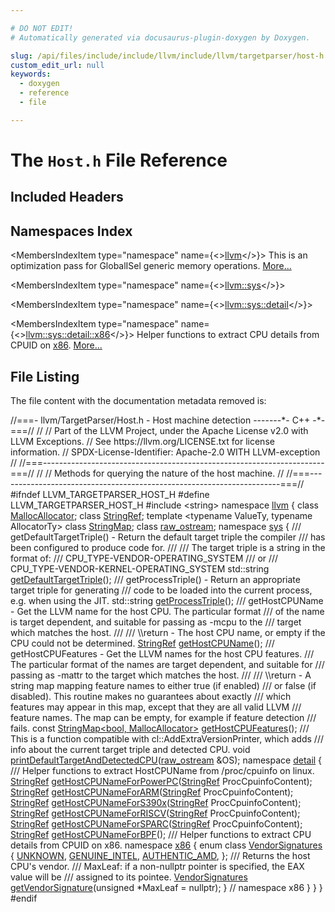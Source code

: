 ```yaml
---

# DO NOT EDIT!
# Automatically generated via docusaurus-plugin-doxygen by Doxygen.

slug: /api/files/include/include/llvm/include/llvm/targetparser/host-h
custom_edit_url: null
keywords:
  - doxygen
  - reference
  - file

---
```





# The `Host.h` File Reference

<DoxygenPage pluginConfig={pluginConfig}>



## Included Headers

<IncludesList>
<IncludesListItem
  filePath="string"
  permalink=""
  isLocal="false" />
</IncludesList>

## Namespaces Index

<MembersIndex>

<MembersIndexItem
  type="namespace"
  name={<><a href="/docs/api/namespaces/llvm">llvm</a></>}>
This is an optimization pass for GlobalISel generic memory operations. <a href="/docs/api/namespaces/llvm/#details">More...</a>
</MembersIndexItem>

<MembersIndexItem
  type="namespace"
  name={<><a href="/docs/api/namespaces/llvm/sys">llvm::sys</a></>}>
</MembersIndexItem>

<MembersIndexItem
  type="namespace"
  name={<><a href="/docs/api/namespaces/llvm/sys/detail">llvm::sys::detail</a></>}>
</MembersIndexItem>

<MembersIndexItem
  type="namespace"
  name={<><a href="/docs/api/namespaces/llvm/sys/detail/x86">llvm::sys::detail::x86</a></>}>
Helper functions to extract CPU details from CPUID on <a href="/docs/api/namespaces/llvm/sys/detail/x86">x86</a>. <a href="/docs/api/namespaces/llvm/sys/detail/x86/#details">More...</a>
</MembersIndexItem>

</MembersIndex>


## File Listing

The file content with the documentation metadata removed is:

<ProgramListing>

<Link id="l00001" /><CodeLine lineNumber="1"><Highlight kind="comment">//===- llvm/TargetParser/Host.h - Host machine detection  -------&#42;- C++ -&#42;-===//</Highlight><Highlight kind="normal"></Highlight></CodeLine>
<Link id="l00002" /><CodeLine lineNumber="2"><Highlight kind="normal"></Highlight><Highlight kind="comment">//</Highlight><Highlight kind="normal"></Highlight></CodeLine>
<Link id="l00003" /><CodeLine lineNumber="3"><Highlight kind="normal"></Highlight><Highlight kind="comment">// Part of the LLVM Project, under the Apache License v2.0 with LLVM Exceptions.</Highlight><Highlight kind="normal"></Highlight></CodeLine>
<Link id="l00004" /><CodeLine lineNumber="4"><Highlight kind="normal"></Highlight><Highlight kind="comment">// See https://llvm.org/LICENSE.txt for license information.</Highlight><Highlight kind="normal"></Highlight></CodeLine>
<Link id="l00005" /><CodeLine lineNumber="5"><Highlight kind="normal"></Highlight><Highlight kind="comment">// SPDX-License-Identifier: Apache-2.0 WITH LLVM-exception</Highlight><Highlight kind="normal"></Highlight></CodeLine>
<Link id="l00006" /><CodeLine lineNumber="6"><Highlight kind="normal"></Highlight><Highlight kind="comment">//</Highlight><Highlight kind="normal"></Highlight></CodeLine>
<Link id="l00007" /><CodeLine lineNumber="7"><Highlight kind="normal"></Highlight><Highlight kind="comment">//===----------------------------------------------------------------------===//</Highlight><Highlight kind="normal"></Highlight></CodeLine>
<Link id="l00008" /><CodeLine lineNumber="8"><Highlight kind="normal"></Highlight><Highlight kind="comment">//</Highlight><Highlight kind="normal"></Highlight></CodeLine>
<Link id="l00009" /><CodeLine lineNumber="9"><Highlight kind="normal"></Highlight><Highlight kind="comment">// Methods for querying the nature of the host machine.</Highlight><Highlight kind="normal"></Highlight></CodeLine>
<Link id="l00010" /><CodeLine lineNumber="10"><Highlight kind="normal"></Highlight><Highlight kind="comment">//</Highlight><Highlight kind="normal"></Highlight></CodeLine>
<Link id="l00011" /><CodeLine lineNumber="11"><Highlight kind="normal"></Highlight><Highlight kind="comment">//===----------------------------------------------------------------------===//</Highlight><Highlight kind="normal"></Highlight></CodeLine>
<Link id="l00012" /><CodeLine lineNumber="12"><Highlight kind="normal"></Highlight></CodeLine>
<Link id="l00013" /><CodeLine lineNumber="13"><Highlight kind="normal"></Highlight><Highlight kind="preprocessor">#ifndef LLVM&#95;TARGETPARSER&#95;HOST&#95;H</Highlight><Highlight kind="normal"></Highlight></CodeLine>
<Link id="l00014" /><CodeLine lineNumber="14"><Highlight kind="normal"></Highlight><Highlight kind="preprocessor">#define LLVM&#95;TARGETPARSER&#95;HOST&#95;H</Highlight><Highlight kind="normal"></Highlight></CodeLine>
<Link id="l00015" /><CodeLine lineNumber="15"><Highlight kind="normal"></Highlight></CodeLine>
<Link id="l00016" /><CodeLine lineNumber="16"><Highlight kind="normal"></Highlight><Highlight kind="preprocessor">#include &lt;string&gt;</Highlight><Highlight kind="normal"></Highlight></CodeLine>
<Link id="l00017" /><CodeLine lineNumber="17"><Highlight kind="normal"></Highlight></CodeLine>
<Link id="l00018" /><CodeLine lineNumber="18"><Highlight kind="normal"></Highlight><Highlight kind="keyword">namespace </Highlight><Highlight kind="normal"><a href="/docs/api/namespaces/llvm">llvm</a> &#123;</Highlight></CodeLine>
<Link id="l00019" /><CodeLine lineNumber="19"><Highlight kind="normal"></Highlight><Highlight kind="keyword">class </Highlight><Highlight kind="normal"><a href="/docs/api/classes/llvm/mallocallocator">MallocAllocator</a>;</Highlight></CodeLine>
<Link id="l00020" /><CodeLine lineNumber="20"><Highlight kind="normal"></Highlight><Highlight kind="keyword">class </Highlight><Highlight kind="normal"><a href="/docs/api/classes/llvm/stringref">StringRef</a>;</Highlight></CodeLine>
<Link id="l00021" /><CodeLine lineNumber="21"><Highlight kind="normal"></Highlight><Highlight kind="keyword">template</Highlight><Highlight kind="normal"> &lt;</Highlight><Highlight kind="keyword">typename</Highlight><Highlight kind="normal"> ValueTy, </Highlight><Highlight kind="keyword">typename</Highlight><Highlight kind="normal"> AllocatorTy&gt; </Highlight><Highlight kind="keyword">class </Highlight><Highlight kind="normal"><a href="/docs/api/classes/llvm/stringmap">StringMap</a>;</Highlight></CodeLine>
<Link id="l00022" /><CodeLine lineNumber="22"><Highlight kind="normal"></Highlight><Highlight kind="keyword">class </Highlight><Highlight kind="normal"><a href="/docs/api/classes/llvm/raw-ostream">raw&#95;ostream</a>;</Highlight></CodeLine>
<Link id="l00023" /><CodeLine lineNumber="23"><Highlight kind="normal"></Highlight></CodeLine>
<Link id="l00024" /><CodeLine lineNumber="24"><Highlight kind="normal"></Highlight><Highlight kind="keyword">namespace </Highlight><Highlight kind="normal"><a href="/docs/api/namespaces/llvm/sys">sys</a> &#123;</Highlight></CodeLine>
<Link id="l00025" /><CodeLine lineNumber="25"><Highlight kind="normal"></Highlight><Highlight kind="comment"></Highlight></CodeLine>
<Link id="l00026" /><CodeLine lineNumber="26"><Highlight kind="comment">  /// getDefaultTargetTriple() - Return the default target triple the compiler</Highlight></CodeLine>
<Link id="l00027" /><CodeLine lineNumber="27"><Highlight kind="comment">  /// has been configured to produce code for.</Highlight></CodeLine>
<Link id="l00028" /><CodeLine lineNumber="28"><Highlight kind="comment">  ///</Highlight></CodeLine>
<Link id="l00029" /><CodeLine lineNumber="29"><Highlight kind="comment">  /// The target triple is a string in the format of:</Highlight></CodeLine>
<Link id="l00030" /><CodeLine lineNumber="30"><Highlight kind="comment">  ///   CPU&#95;TYPE-VENDOR-OPERATING&#95;SYSTEM</Highlight></CodeLine>
<Link id="l00031" /><CodeLine lineNumber="31"><Highlight kind="comment">  /// or</Highlight></CodeLine>
<Link id="l00032" /><CodeLine lineNumber="32"><Highlight kind="comment">  ///   CPU&#95;TYPE-VENDOR-KERNEL-OPERATING&#95;SYSTEM</Highlight><Highlight kind="normal"></Highlight></CodeLine>
<Link id="l00033" /><CodeLine lineNumber="33" lineLink="/docs/api/namespaces/llvm/sys/#ae329f3571e25025c5496be7a9746a94f"><Highlight kind="normal">  std::string <a href="/docs/api/namespaces/llvm/sys/#ae329f3571e25025c5496be7a9746a94f">getDefaultTargetTriple</a>();</Highlight></CodeLine>
<Link id="l00034" /><CodeLine lineNumber="34"><Highlight kind="normal"></Highlight><Highlight kind="comment"></Highlight></CodeLine>
<Link id="l00035" /><CodeLine lineNumber="35"><Highlight kind="comment">  /// getProcessTriple() - Return an appropriate target triple for generating</Highlight></CodeLine>
<Link id="l00036" /><CodeLine lineNumber="36"><Highlight kind="comment">  /// code to be loaded into the current process, e.g. when using the JIT.</Highlight><Highlight kind="normal"></Highlight></CodeLine>
<Link id="l00037" /><CodeLine lineNumber="37"><Highlight kind="normal">  std::string <a href="/docs/api/namespaces/llvm/sys/#aab375071f641a086c0d7067635ccd3dc">getProcessTriple</a>();</Highlight></CodeLine>
<Link id="l00038" /><CodeLine lineNumber="38"><Highlight kind="normal"></Highlight><Highlight kind="comment"></Highlight></CodeLine>
<Link id="l00039" /><CodeLine lineNumber="39"><Highlight kind="comment">  /// getHostCPUName - Get the LLVM name for the host CPU. The particular format</Highlight></CodeLine>
<Link id="l00040" /><CodeLine lineNumber="40"><Highlight kind="comment">  /// of the name is target dependent, and suitable for passing as -mcpu to the</Highlight></CodeLine>
<Link id="l00041" /><CodeLine lineNumber="41"><Highlight kind="comment">  /// target which matches the host.</Highlight></CodeLine>
<Link id="l00042" /><CodeLine lineNumber="42"><Highlight kind="comment">  ///</Highlight></CodeLine>
<Link id="l00043" /><CodeLine lineNumber="43"><Highlight kind="comment">  /// \\return - The host CPU name, or empty if the CPU could not be determined.</Highlight><Highlight kind="normal"></Highlight></CodeLine>
<Link id="l00044" /><CodeLine lineNumber="44"><Highlight kind="normal">  <a href="/docs/api/classes/llvm/stringref">StringRef</a> <a href="/docs/api/namespaces/llvm/sys/#a2e8cdc0e591685c9156af3d0d4fdae06">getHostCPUName</a>();</Highlight></CodeLine>
<Link id="l00045" /><CodeLine lineNumber="45"><Highlight kind="normal"></Highlight><Highlight kind="comment"></Highlight></CodeLine>
<Link id="l00046" /><CodeLine lineNumber="46"><Highlight kind="comment">  /// getHostCPUFeatures - Get the LLVM names for the host CPU features.</Highlight></CodeLine>
<Link id="l00047" /><CodeLine lineNumber="47"><Highlight kind="comment">  /// The particular format of the names are target dependent, and suitable for</Highlight></CodeLine>
<Link id="l00048" /><CodeLine lineNumber="48"><Highlight kind="comment">  /// passing as -mattr to the target which matches the host.</Highlight></CodeLine>
<Link id="l00049" /><CodeLine lineNumber="49"><Highlight kind="comment">  ///</Highlight></CodeLine>
<Link id="l00050" /><CodeLine lineNumber="50"><Highlight kind="comment">  /// \\return - A string map mapping feature names to either true (if enabled)</Highlight></CodeLine>
<Link id="l00051" /><CodeLine lineNumber="51"><Highlight kind="comment">  /// or false (if disabled). This routine makes no guarantees about exactly</Highlight></CodeLine>
<Link id="l00052" /><CodeLine lineNumber="52"><Highlight kind="comment">  /// which features may appear in this map, except that they are all valid LLVM</Highlight></CodeLine>
<Link id="l00053" /><CodeLine lineNumber="53"><Highlight kind="comment">  /// feature names. The map can be empty, for example if feature detection</Highlight></CodeLine>
<Link id="l00054" /><CodeLine lineNumber="54"><Highlight kind="comment">  /// fails.</Highlight><Highlight kind="normal"></Highlight></CodeLine>
<Link id="l00055" /><CodeLine lineNumber="55"><Highlight kind="normal">  </Highlight><Highlight kind="keyword">const</Highlight><Highlight kind="normal"> <a href="/docs/api/classes/llvm/stringmap">StringMap&lt;bool, MallocAllocator&gt;</a> <a href="/docs/api/namespaces/llvm/sys/#a2e3453665d04910c970e81e6c2fc2f98">getHostCPUFeatures</a>();</Highlight></CodeLine>
<Link id="l00056" /><CodeLine lineNumber="56"><Highlight kind="normal"></Highlight><Highlight kind="comment"></Highlight></CodeLine>
<Link id="l00057" /><CodeLine lineNumber="57"><Highlight kind="comment">  /// This is a function compatible with cl::AddExtraVersionPrinter, which adds</Highlight></CodeLine>
<Link id="l00058" /><CodeLine lineNumber="58"><Highlight kind="comment">  /// info about the current target triple and detected CPU.</Highlight><Highlight kind="normal"></Highlight></CodeLine>
<Link id="l00059" /><CodeLine lineNumber="59"><Highlight kind="normal">  </Highlight><Highlight kind="keywordtype">void</Highlight><Highlight kind="normal"> <a href="/docs/api/namespaces/llvm/sys/#a4c97da4b78b9ba7daea27e6d8aec67d4">printDefaultTargetAndDetectedCPU</a>(<a href="/docs/api/classes/llvm/raw-ostream">raw&#95;ostream</a> &amp;OS);</Highlight></CodeLine>
<Link id="l00060" /><CodeLine lineNumber="60"><Highlight kind="normal"></Highlight></CodeLine>
<Link id="l00061" /><CodeLine lineNumber="61" lineLink="/docs/api/namespaces/llvm/sys/detail"><Highlight kind="normal">  </Highlight><Highlight kind="keyword">namespace </Highlight><Highlight kind="normal"><a href="/docs/api/namespaces/detail">detail</a> &#123;</Highlight><Highlight kind="comment"></Highlight></CodeLine>
<Link id="l00062" /><CodeLine lineNumber="62"><Highlight kind="comment">  /// Helper functions to extract HostCPUName from /proc/cpuinfo on linux.</Highlight><Highlight kind="normal"></Highlight></CodeLine>
<Link id="l00063" /><CodeLine lineNumber="63"><Highlight kind="normal">  <a href="/docs/api/classes/llvm/stringref">StringRef</a> <a href="/docs/api/namespaces/llvm/sys/detail/#a506b97a4c93510ccce514cef204be19d">getHostCPUNameForPowerPC</a>(<a href="/docs/api/classes/llvm/stringref">StringRef</a> ProcCpuinfoContent);</Highlight></CodeLine>
<Link id="l00064" /><CodeLine lineNumber="64"><Highlight kind="normal">  <a href="/docs/api/classes/llvm/stringref">StringRef</a> <a href="/docs/api/namespaces/llvm/sys/detail/#a5cd7a516996539c18628e51d9f628e07">getHostCPUNameForARM</a>(<a href="/docs/api/classes/llvm/stringref">StringRef</a> ProcCpuinfoContent);</Highlight></CodeLine>
<Link id="l00065" /><CodeLine lineNumber="65"><Highlight kind="normal">  <a href="/docs/api/classes/llvm/stringref">StringRef</a> <a href="/docs/api/namespaces/llvm/sys/detail/#a3455f56c4a28156282d4f5cd6265e034">getHostCPUNameForS390x</a>(<a href="/docs/api/classes/llvm/stringref">StringRef</a> ProcCpuinfoContent);</Highlight></CodeLine>
<Link id="l00066" /><CodeLine lineNumber="66"><Highlight kind="normal">  <a href="/docs/api/classes/llvm/stringref">StringRef</a> <a href="/docs/api/namespaces/llvm/sys/detail/#a6c6d718154a7120db2e00cd7a1895aea">getHostCPUNameForRISCV</a>(<a href="/docs/api/classes/llvm/stringref">StringRef</a> ProcCpuinfoContent);</Highlight></CodeLine>
<Link id="l00067" /><CodeLine lineNumber="67" lineLink="/docs/api/namespaces/llvm/sys/detail/#aa385dd3ba9b5d62db024a6adb9ffafa4"><Highlight kind="normal">  <a href="/docs/api/classes/llvm/stringref">StringRef</a> <a href="/docs/api/namespaces/llvm/sys/detail/#aa385dd3ba9b5d62db024a6adb9ffafa4">getHostCPUNameForSPARC</a>(<a href="/docs/api/classes/llvm/stringref">StringRef</a> ProcCpuinfoContent);</Highlight></CodeLine>
<Link id="l00068" /><CodeLine lineNumber="68"><Highlight kind="normal">  <a href="/docs/api/classes/llvm/stringref">StringRef</a> <a href="/docs/api/namespaces/llvm/sys/detail/#a586f1a912d0b5bf5a176e0b3799de5b7">getHostCPUNameForBPF</a>();</Highlight></CodeLine>
<Link id="l00069" /><CodeLine lineNumber="69"><Highlight kind="normal"></Highlight><Highlight kind="comment"></Highlight></CodeLine>
<Link id="l00070" /><CodeLine lineNumber="70"><Highlight kind="comment">  /// Helper functions to extract CPU details from CPUID on x86.</Highlight><Highlight kind="normal"></Highlight></CodeLine>
<Link id="l00071" /><CodeLine lineNumber="71" lineLink="/docs/api/namespaces/llvm/sys/detail/x86"><Highlight kind="normal">  </Highlight><Highlight kind="keyword">namespace </Highlight><Highlight kind="normal"><a href="/docs/api/namespaces/llvm/sys/detail/x86">x86</a> &#123;</Highlight></CodeLine>
<Link id="l00072" /><CodeLine lineNumber="72" lineLink="/docs/api/namespaces/llvm/sys/detail/x86/#acb4b733a1f49794a905f5735a30bf466"><Highlight kind="normal">  </Highlight><Highlight kind="keyword">enum class</Highlight><Highlight kind="normal"> <a href="/docs/api/namespaces/llvm/sys/detail/x86/#acb4b733a1f49794a905f5735a30bf466">VendorSignatures</a> &#123;</Highlight></CodeLine>
<Link id="l00073" /><CodeLine lineNumber="73" lineLink="/docs/api/namespaces/llvm/sys/detail/x86/#acb4b733a1f49794a905f5735a30bf466a696b031073e74bf2cb98e5ef201d4aa3"><Highlight kind="normal">    <a href="/docs/api/namespaces/llvm/sys/detail/x86/#acb4b733a1f49794a905f5735a30bf466a696b031073e74bf2cb98e5ef201d4aa3">UNKNOWN</a>,</Highlight></CodeLine>
<Link id="l00074" /><CodeLine lineNumber="74" lineLink="/docs/api/namespaces/llvm/sys/detail/x86/#acb4b733a1f49794a905f5735a30bf466ac21b5352fdce8cbfdfab24a7f138d091"><Highlight kind="normal">    <a href="/docs/api/namespaces/llvm/sys/detail/x86/#acb4b733a1f49794a905f5735a30bf466ac21b5352fdce8cbfdfab24a7f138d091">GENUINE&#95;INTEL</a>,</Highlight></CodeLine>
<Link id="l00075" /><CodeLine lineNumber="75" lineLink="/docs/api/namespaces/llvm/sys/detail/x86/#acb4b733a1f49794a905f5735a30bf466a2c333fca249d8d869bd42d141c055ab2"><Highlight kind="normal">    <a href="/docs/api/namespaces/llvm/sys/detail/x86/#acb4b733a1f49794a905f5735a30bf466a2c333fca249d8d869bd42d141c055ab2">AUTHENTIC&#95;AMD</a>,</Highlight></CodeLine>
<Link id="l00076" /><CodeLine lineNumber="76"><Highlight kind="normal">  &#125;;</Highlight></CodeLine>
<Link id="l00077" /><CodeLine lineNumber="77"><Highlight kind="normal"></Highlight><Highlight kind="comment"></Highlight></CodeLine>
<Link id="l00078" /><CodeLine lineNumber="78"><Highlight kind="comment">  /// Returns the host CPU&#39;s vendor.</Highlight></CodeLine>
<Link id="l00079" /><CodeLine lineNumber="79"><Highlight kind="comment">  /// MaxLeaf: if a non-nullptr pointer is specified, the EAX value will be</Highlight></CodeLine>
<Link id="l00080" /><CodeLine lineNumber="80"><Highlight kind="comment">  /// assigned to its pointee.</Highlight><Highlight kind="normal"></Highlight></CodeLine>
<Link id="l00081" /><CodeLine lineNumber="81"><Highlight kind="normal">  <a href="/docs/api/namespaces/llvm/sys/detail/x86/#acb4b733a1f49794a905f5735a30bf466">VendorSignatures</a> <a href="/docs/api/namespaces/llvm/sys/detail/x86/#af6098093bce999858442cd6a17a299e9">getVendorSignature</a>(</Highlight><Highlight kind="keywordtype">unsigned</Highlight><Highlight kind="normal"> &#42;MaxLeaf = </Highlight><Highlight kind="keyword">nullptr</Highlight><Highlight kind="normal">);</Highlight></CodeLine>
<Link id="l00082" /><CodeLine lineNumber="82"><Highlight kind="normal">  &#125; </Highlight><Highlight kind="comment">// namespace x86</Highlight><Highlight kind="normal"></Highlight></CodeLine>
<Link id="l00083" /><CodeLine lineNumber="83"><Highlight kind="normal">  &#125;</Highlight></CodeLine>
<Link id="l00084" /><CodeLine lineNumber="84"><Highlight kind="normal">&#125;</Highlight></CodeLine>
<Link id="l00085" /><CodeLine lineNumber="85"><Highlight kind="normal">&#125;</Highlight></CodeLine>
<Link id="l00086" /><CodeLine lineNumber="86"><Highlight kind="normal"></Highlight></CodeLine>
<Link id="l00087" /><CodeLine lineNumber="87"><Highlight kind="normal"></Highlight><Highlight kind="preprocessor">#endif</Highlight></CodeLine>

</ProgramListing>


</DoxygenPage>
